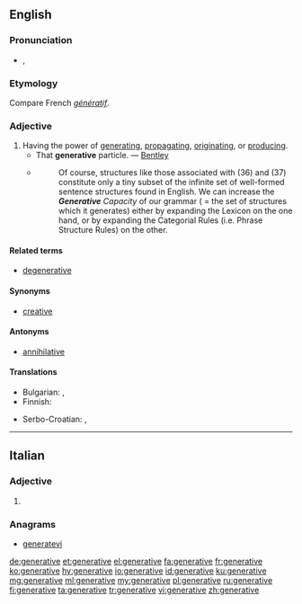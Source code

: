 ==English==

===Pronunciation===
* {{enPR|jĕn'ər-ə-tĭv}}, {{IPA|/ˈdʒenərətɪv/|lang=en}}

===Etymology===
Compare French ''[[génératif]]''.

===Adjective===
{{en-adj}}

# Having the power of [[generating]], [[propagating]], [[originating]], or [[producing]].
#* That '''generative''' particle. — [[Bentley]]
#* {{quote-book|year=1988|author=Andrew Radford|title=Transformational grammar: a first course|location=Cambridge, UK|publisher=Cambridge University Press|page=127}}
#*: Of course, structures like those associated with (36) and (37) constitute only a tiny subset of the infinite set of well-formed sentence structures found in English. We can increase the ''<b>Generative</b> Capacity'' of our grammar ( = the set of structures which it generates) either by expanding the Lexicon on the one hand, or by expanding the Categorial Rules (i.e. Phrase Structure Rules) on the other.

====Related terms====
* [[degenerative]]

====Synonyms====
* [[creative]]

====Antonyms====
* [[annihilative]]

====Translations====
{{trans-top|having the power of generating}}
* Bulgarian: {{t|bg|размножителен|sc=Cyrl}}, {{t+|bg|производителен|sc=Cyrl}}
* Finnish: {{t|fi|generatiivinen}}
{{trans-mid}}
* Serbo-Croatian: {{t+|sh|generativan}}, {{t+|sh|stvaralački}}
{{trans-bottom}}

----

==Italian==

===Adjective===
{{head|it|adjective form}}

# {{feminine plural of|generativo|lang=it}}

===Anagrams===
* [[generatevi#Italian|generatevi]]

[[de:generative]]
[[et:generative]]
[[el:generative]]
[[fa:generative]]
[[fr:generative]]
[[ko:generative]]
[[hy:generative]]
[[io:generative]]
[[id:generative]]
[[ku:generative]]
[[mg:generative]]
[[ml:generative]]
[[my:generative]]
[[pl:generative]]
[[ru:generative]]
[[fi:generative]]
[[ta:generative]]
[[tr:generative]]
[[vi:generative]]
[[zh:generative]]
